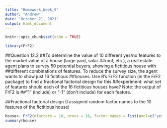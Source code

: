 ```yaml
---
title: "Homework_Week_9"
author: "Andrew"
date: "October 21, 2021"
output: html_document
---
```


```r
knitr::opts_chunk$set(echo = TRUE)
```

```r
library(FrF2)
```

##Question 12.2
##To determine the value of 10 different yes/no features to the market value of a house (large yard, solar
##roof, etc.), a real estate agent plans to survey 50 potential buyers, showing a fictitious house with
##different combinations of features. To reduce the survey size, the agent wants to show just 16 fictitious
##houses. Use R's FrF2 function (in the FrF2 package) to find a fractional factorial design for this
##experiment: what set of features should each of the 16 fictitious houses have? Note: the output of FrF2 is
##"1" (include) or "-1" (don't include) for each feature. 

##Fractional factorial design (I assigned random factor names to the 10 features of the fictitious house)

```r
house<- FrF2(nfactors = 10, nruns = 16, factor.names = list(pool=c("yes","no"),bathroom=c("yes","no"),yard=c("big", "small"),garage=c("yes","no"),basement=c("yes","no"),kitchen=c("yes","no"),size=c("big","small"),plumbing=c("yes","no"),heat=c("yes","no"),ac=c("yes","no")))
summary(house)
```

